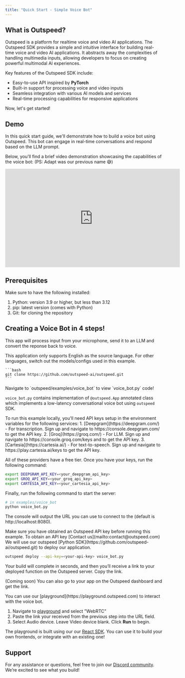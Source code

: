 ```yaml
---
title: "Quick Start - Simple Voice Bot"
---
```


## What is Outspeed?

Outspeed is a platform for realtime voice and video AI applications.
The Outspeed SDK provides a simple and intuitive interface for building real-time voice and video AI applications.
It abstracts away the complexities of handling multimedia inputs, allowing developers to focus on creating powerful multimodal AI experiences.

Key features of the Outspeed SDK include:

- Easy-to-use API inspired by **PyTorch**
- Built-in support for processing voice and video inputs
- Seamless integration with various AI models and services
- Real-time processing capabilities for responsive applications

Now, let's get started!

## Demo

In this quick start guide, we'll demonstrate how to build a voice bot using Outspeed.
This bot can engage in real-time conversations and respond based on the LLM prompt.

Below, you'll find a brief video demonstration showcasing the capabilities of the voice bot:
(PS: Adapt was our previous name 😅)

<iframe
  width="560"
  height="315"
  src="https://www.youtube.com/embed/32HnQDZ3Jfk?si=E24k_zNrufSQ9RPk"
  title="YouTube video player"
  frameborder="0"
  allow="accelerometer; autoplay; clipboard-write; encrypted-media; gyroscope; picture-in-picture; web-share"
  referrerpolicy="strict-origin-when-cross-origin"
  allowfullscreen
></iframe>

## Prerequisites

Make sure to have the following installed:

1. Python: version 3.9 or higher, but less than 3.12
2. pip: latest version (comes with Python)
3. Git: for cloning the repository

## **Creating a Voice Bot in 4 steps!**

This app will process input from your microphone, send it to an LLM and convert the reponse back to voice.

<Info>
  This application only supports English as the source language. For other
  languages, switch out the models/configs used in this example.
</Info>

<Steps>

  <Step title="Clone the repository">

    ```bash
    git clone https://github.com/outspeed-ai/outspeed.git
    ```

  </Step>
  
  <Step title="Install Dependencies">
    <InstallOutspeedSnippet />
  </Step>

  <Step title="Run Backend">
  <Warning>
  Navigate to `outspeed/examples/voice_bot` to view `voice_bot.py` code!
  </Warning>

`voice_bot.py` contains implementation of `@outspeed.App` annotated class which implements a low-latency conversational voice bot using `outspeed` SDK.

<Tabs>

<Tab title="Local Server">
To run this example locally, you'll need API keys setup in the environment variables for the following services:
1. [Deepgram](https://deepgram.com/) - For transcription. Sign up and navigate to https://console.deepgram.com/ to get the API key.
2. [Groq](https://groq.com/) - For LLM. Sign up and navigate to https://console.groq.com/keys and to get the API key.
3. [Cartesia](https://cartesia.ai/) - For text-to-speech. Sign up and navigate to https://play.cartesia.ai/keys to get the API key.

All of these providers have a free tier. Once you have your keys, run the following command:

```bash
export DEEPGRAM_API_KEY=<your_deepgram_api_key>
export GROQ_API_KEY=<your_groq_api_key>
export CARTESIA_API_KEY=<your_cartesia_api_key>
```

Finally, run the following command to start the server:

```bash
# in examples/voice_bot
python voice_bot.py
```

The console will output the URL you can use to connect to the (default is http://localhost:8080).

</Tab>

<Tab title="Outspeed Cloud">
<Info>
  Make sure you have obtained an Outspeed API key before running this example. To
  obtain an API key [Contact us](mailto:contact@outspeed.com)
</Info>
    We will use our outspeed [Python SDK](https://github.com/outspeed-ai/outspeed.git) to deploy our application.

```bash
outspeed deploy --api-key=<your-api-key> voice_bot.py
```

Your build will complete in seconds, and then you’ll receive a link to your deployed function on the Outspeed server. Copy the link.

(Coming soon) You can also go to your app on the Outspeed dashboard and get the link.

</Tab>

</Tabs>

  </Step>
  <Step title="Try it Out">
  You can use our [playground](https://playground.outspeed.com) to interact with the voice bot.
  
  1. Navigate to [playground](https://playground.outspeed.com) and select "WebRTC"
  2. Paste the link your received from the previous step into the URL field.
  3. Select Audio device. Leave Video device blank. Click **Run** to begin.

The playground is built using our our [React SDK](/javascript/introduction).
You can use it to build your own frontends, or integrate with an existing one!

  </Step>
</Steps>

## Support

For any assistance or questions, feel free to join our [Discord community](https://discord.gg/cmfFw6SYvp). We’re excited to see what you build!
